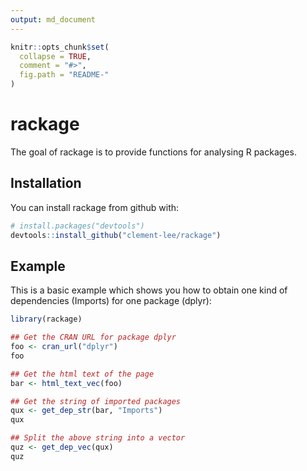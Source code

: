 ```yaml
---
output: md_document
---
```


<!-- README.md is generated from README.Rmd. Please edit that file -->

```r
knitr::opts_chunk$set(
  collapse = TRUE,
  comment = "#>",
  fig.path = "README-"
)
```

# rackage

The goal of rackage is to provide functions for analysing R packages.

## Installation

You can install rackage from github with:

```r
# install.packages("devtools")
devtools::install_github("clement-lee/rackage")
```

## Example

This is a basic example which shows you how to obtain one kind of dependencies (Imports) for one package (dplyr):

```r
library(rackage)

## Get the CRAN URL for package dplyr
foo <- cran_url("dplyr")
foo

## Get the html text of the page
bar <- html_text_vec(foo)

## Get the string of imported packages
qux <- get_dep_str(bar, "Imports")
qux

## Split the above string into a vector
quz <- get_dep_vec(qux)
quz
```

